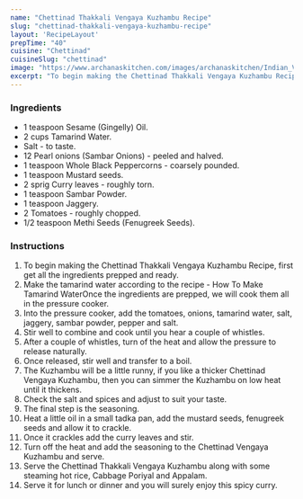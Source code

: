 ---
name: "Chettinad Thakkali Vengaya Kuzhambu Recipe"
slug: "chettinad-thakkali-vengaya-kuzhambu-recipe"
layout: 'RecipeLayout'
prepTime: "40"
cuisine: "Chettinad"
cuisineSlug: "chettinad"
image: "https://www.archanaskitchen.com/images/archanaskitchen/Indian_Vegetables_Gravy/Chettinad_Vengayam_Kuzhambu-1.jpg"
excerpt: "To begin making the Chettinad Thakkali Vengaya Kuzhambu Recipe, first get all the ingredients prepped and ready"
---

### Ingredients

- 1 teaspoon Sesame (Gingelly) Oil.
- 2 cups Tamarind Water.
- Salt - to taste.
- 12 Pearl onions (Sambar Onions) - peeled and halved.
- 1 teaspoon Whole Black Peppercorns - coarsely pounded.
- 1 teaspoon Mustard seeds.
- 2 sprig Curry leaves - roughly torn.
- 1 teaspoon Sambar Powder.
- 1 teaspoon Jaggery.
- 2 Tomatoes - roughly chopped.
- 1/2 teaspoon Methi Seeds (Fenugreek Seeds).

### Instructions

1. To begin making the Chettinad Thakkali Vengaya Kuzhambu Recipe, first get all the ingredients prepped and ready.
1. Make the tamarind water according to the recipe - How To Make Tamarind WaterOnce the ingredients are prepped, we will cook them all in the pressure cooker.
1. Into the pressure cooker, add the tomatoes, onions, tamarind water, salt, jaggery, sambar powder, pepper and salt.
1. Stir well to combine and cook until you hear a couple of whistles.
1. After a couple of whistles, turn of the heat and allow the pressure to release naturally.
1. Once released, stir well and transfer to a boil.
1. The Kuzhambu will be a little runny, if you like a thicker Chettinad Vengaya Kuzhambu, then you can simmer the Kuzhambu on low heat until it thickens.
1. Check the salt and spices and adjust to suit your taste.
1. The final step is the seasoning.
1. Heat a little oil in a small tadka pan, add the mustard seeds, fenugreek seeds and allow it to crackle.
1. Once it crackles add the curry leaves and stir.
1. Turn off the heat and add the seasoning to the Chettinad Vengaya Kuzhambu and serve.
1. Serve the Chettinad Thakkali Vengaya Kuzhambu along with some steaming hot rice, Cabbage Poriyal and Appalam.
1. Serve it for lunch or dinner and you will surely enjoy this spicy curry.
